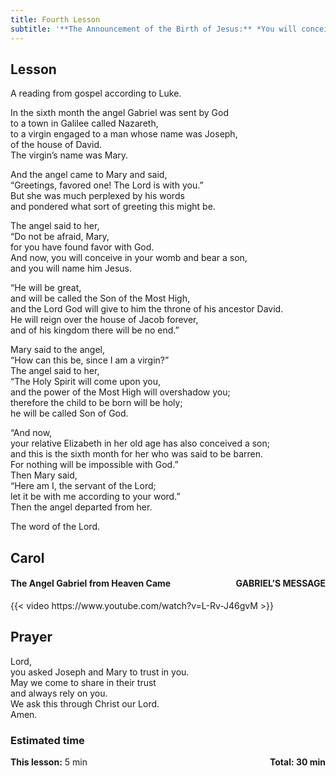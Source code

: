 ```yaml
---
title: Fourth Lesson
subtitle: '**The Announcement of the Birth of Jesus:** *You will conceive in your womb and bear a son.* [Luke 1:26-38]{style="float:right" .small}'
---
```


## Lesson

A reading from gospel according to Luke.

In the sixth month the angel Gabriel was sent by God  
to a town in Galilee called Nazareth,  
to a virgin engaged to a man whose name was Joseph,  
of the house of David.  
The virgin’s name was Mary.  

And the angel came to Mary and said,  
“Greetings, favored one! The Lord is with you.”  
But she was much perplexed by his words  
and pondered what sort of greeting this might be.  

The angel said to her,  
“Do not be afraid, Mary,  
for you have found favor with God.  
And now, you will conceive in your womb and bear a son,  
and you will name him Jesus.  

“He will be great,  
and will be called the Son of the Most High,  
and the Lord God will give to him the throne of his ancestor David.  
He will reign over the house of Jacob forever,  
and of his kingdom there will be no end.”  

Mary said to the angel,  
“How can this be, since I am a virgin?”  
The angel said to her,  
“The Holy Spirit will come upon you,  
and the power of the Most High will overshadow you;  
therefore the child to be born will be holy;  
he will be called Son of God.  

“And now,  
your relative Elizabeth in her old age has also conceived a son;  
and this is the sixth month for her who was said to be barren.  
For nothing will be impossible with God.”  
Then Mary said,  
“Here am I, the servant of the Lord;  
let it be with me according to your word.”  
Then the angel departed from her.  

The word of the Lord.

## Carol

#### The Angel Gabriel from Heaven Came [GABRIEL'S MESSAGE]{style="float:right" .small}

{{< video https://www.youtube.com/watch?v=L-Rv-J46gvM >}}

## Prayer

Lord,  
you asked Joseph and Mary to trust in you.  
May we come to share in their trust  
and always rely on you.  
We ask this through Christ our Lord.  
Amen.

### Estimated time

**This lesson:** 5 min [**Total: 30 min** ]{style="float:right" .small}